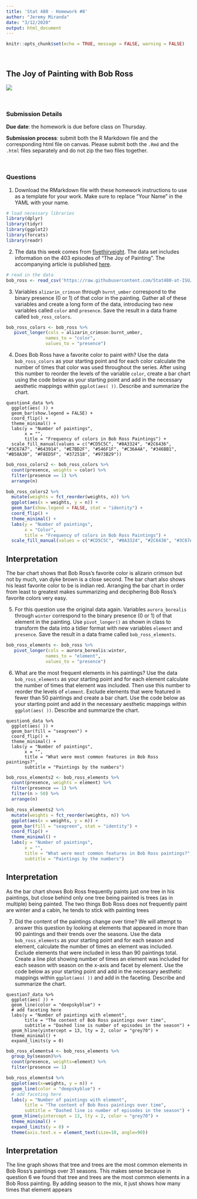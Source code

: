 ---
title: 'Stat 480 - Homework #8'
author: "Jeremy Miranda"
date: "3/12/2020"
output: html_document
---

```{r setup, include=FALSE}
knitr::opts_chunk$set(echo = TRUE, message = FALSE, warning = FALSE)
```

<br/>

## The Joy of Painting with Bob Ross

![](https://static01.nyt.com/images/2019/07/13/arts/13video/bob-ross-cover-videoSixteenByNineJumbo1600-v5.png)


<br/>

### Submission Details

**Due date**: the homework is due before class on Thursday. 

**Submission process**: submit both the R Markdown file and the corresponding html file on canvas. Please submit both the `.Rmd` and the `.html` files separately and do not zip the two files together.

<br/>

### Questions

1. Download the RMarkdown file with these homework instructions to use as a template for your work. Make sure to replace "Your Name" in the YAML with your name.

```{r}
# load necessary libraries
library(dplyr)
library(tidyr)
library(ggplot2)
library(forcats)
library(readr)
```


2. The data this week comes from [fivethiryeight](https://github.com/fivethirtyeight/data). The data set includes information on the 403 episodes of "The Joy of Painting". The accompanying article is published [here](https://fivethirtyeight.com/features/a-statistical-analysis-of-the-work-of-bob-ross/).  

```{r }
# read in the data
bob_ross <- read_csv('https://raw.githubusercontent.com/Stat480-at-ISU/Stat480-at-ISU.github.io/master/homework/data/bob-ross.csv')
```

3. Variables `alizarin_crimson` through `burnt_umber` correspond to the binary presence (0 or 1) of that color in the painting. Gather all of these variables and create a long form of the data, introducing two new variables called `color` and `presence`. Save the result in a data frame called `bob_ross_colors`.

```{r}
bob_ross_colors <- bob_ross %>%
   pivot_longer(cols = alizarin_crimson:burnt_umber, 
               names_to = "color", 
               values_to = "presence")
```


4. Does Bob Ross have a favorite color to paint with? Use the data `bob_ross_colors` as your starting point and for each color calculate the number of times that color was used throughout the series. After using this number to reorder the levels of the variable `color`, create a bar chart using the code below as your starting point and add in the necessary aesthetic mappings within `ggplot(aes( ))`. Describe and summarize the chart.

```
question4_data %>%
  ggplot(aes( )) + 
  geom_bar(show.legend = FALSE) + 
  coord_flip() + 
  theme_minimal() +
  labs(y = "Number of paintings",
       x = "", 
       title = "Frequency of colors in Bob Ross Paintings") +
  scale_fill_manual(values = c("#CD5C5C", "#8A3324", "#2C6436", "#3C67A7", "#643914", "#E7BD2F", "#546F1F", "#C36A4A", "#346BB1", "#B58A30", "#F8ED5F", "#372518", "#973B29")) 
```


```{r}
bob_ross_colors2 <- bob_ross_colors %>%
  count(presence, weights = color) %>%
  filter(presence == 1) %>%
  arrange(n)

bob_ross_colors2 %>%
  mutate(weights = fct_reorder(weights, n)) %>%
  ggplot(aes(x = weights, y = n)) + 
  geom_bar(show.legend = FALSE, stat = "identity") + 
  coord_flip() + 
  theme_minimal() +
  labs(y = "Number of paintings",
       x = "Color", 
       title = "Frequency of colors in Bob Ross Paintings") +
  scale_fill_manual(values = c("#CD5C5C", "#8A3324", "#2C6436", "#3C67A7", "#643914", "#E7BD2F", "#546F1F", "#C36A4A", "#346BB1", "#B58A30", "#F8ED5F", "#372518", "#973B29"))
```

## Interpretation

The bar chart shows that Bob Ross's favorite color is alizarin crimson but not by much, van dyke brown is a close second. The bar chart also shows his least favorite color to be is indian red. Arranging the bar chart in order from least to greatest makes summarizing and deciphering Bob Ross's favorite colors very easy.

5. For this question use the original data again. Variables `aurora_borealis` through `winter` correspond to the binary presence (0 or 1) of that element in the painting. Use `pivot_longer()` as shown in class to transform the data into a tidier format with new variables `element` and `presence`. Save the result in a data frame called `bob_ross_elements`.

```{r}
bob_ross_elements <- bob_ross %>%
   pivot_longer(cols = aurora_borealis:winter, 
               names_to = "element", 
               values_to = "presence")
```


6. What are the most frequent elements in his paintings? Use the data `bob_ross_elements` as your starting point and for each element calculate the number of times that element was included. Then use this number to reorder the levels of `element`. Exclude elements that were featured in fewer than 50 paintings and create a bar chart. Use the code below as your starting point and add in the necessary aesthetic mappings within `ggplot(aes( ))`. Describe and summarize the chart.

```
question6_data %>%
  ggplot(aes( )) + 
  geom_bar(fill = "seagreen") + 
  coord_flip() + 
  theme_minimal() +
  labs(y = "Number of paintings",
       x = "", 
       title = "What were most common features in Bob Ross paintings?",
       subtitle = "Paintings by the numbers")
```

```{r}
bob_ross_elements2 <- bob_ross_elements %>%
  count(presence, weights = element) %>%
  filter(presence == 1) %>%
  filter(n > 50) %>%
  arrange(n)

bob_ross_elements2 %>%
  mutate(weights = fct_reorder(weights, n)) %>%
  ggplot(aes(x = weights, y = n)) + 
  geom_bar(fill = "seagreen", stat = "identity") + 
  coord_flip() + 
  theme_minimal() +
  labs(y = "Number of paintings",
       x = "", 
       title = "What were most common features in Bob Ross paintings?",
       subtitle = "Paintings by the numbers")
```

## Interpretation

As the bar chart shows Bob Ross frequently paints just one tree in his paintings, but close behind only one tree being painted is trees (as in multiple) being painted. The two things Bob Ross does not frequently paint are winter and a cabin, he tends to stick with painting trees


7. Did the content of the paintings change over time? We will attempt to answer this question by looking at elements that appeared in more than 90 paintings and their trends over the seasons.  Use the data `bob_ross_elements` as your starting point and for each season and element, calculate the number of times an element was included. Exclude elements that were included in less than 90 paintings total. Create a line plot showing number of times an element was included for each season with season on the x-axis and facet by element. Use the code below as your starting point and add in the necessary aesthetic mappings within `ggplot(aes( ))` and add in the faceting. Describe and summarize the chart.

```
question7_data %>%
  ggplot(aes( )) + 
  geom_line(color = "deepskyblue") + 
  # add faceting here
  labs(y = "Number of paintings with element",
       title = "The content of Bob Ross paintings over time",
       subtitle = "Dashed line is number of episodes in the season") + 
  geom_hline(yintercept = 13, lty = 2, color = "grey70") + 
  theme_minimal() + 
  expand_limits(y = 0) 
  ```


```{r}
bob_ross_elements4 <- bob_ross_elements %>%
  group_by(season)%>%
  count(presence, weights=element) %>%
  filter(presence == 1)

bob_ross_elements4 %>%
  ggplot(aes(x=weights, y = n)) +
  geom_line(color = "deepskyblue") +
  # add faceting here
  labs(y = "Number of paintings with element",
       title = "The content of Bob Ross paintings over time",
       subtitle = "Dashed line is number of episodes in the season") +
  geom_hline(yintercept = 13, lty = 2, color = "grey70") +
  theme_minimal() +
  expand_limits(y = 0) +
  theme(axis.text.x = element_text(size=10, angle=90)) 
```

## Interpretation

The line graph shows that tree and trees are the most common elements in Bob Ross's paintings over 31 seasons. This makes sense because in question 6 we found that tree and trees are the most common elements in a Bob Ross painting. By adding season to the mix, it just shows how many times that element appears
